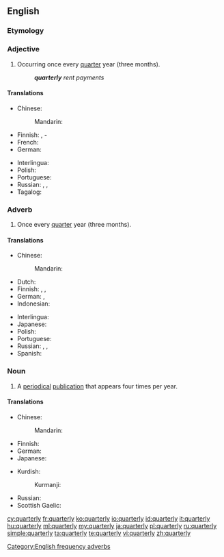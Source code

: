==English==

===Etymology===
{{suffix|quarter|ly}}

===Adjective===
{{en-adj|-}}

# Occurring once every [[quarter]] year (three months).
#: '''''quarterly''' rent payments''

====Translations====
{{trans-top|Occurring once every quarter year}}
* Chinese:
*: Mandarin: {{t|cmn|每季|tr=měijì de|alt=每季的|sc=Hani}}
* Finnish: {{t-|fi|neljännesvuosittainen}}, {{t-|fi|neljännesvuosi}}-
* French: {{t|fr|trimestriel}}
* German: {{t|de|vierteljährlich}}
{{trans-mid}}
* Interlingua: {{t|ia|trimestral}}
* Polish: {{t|pl|kwartalny|m}}
* Portuguese: {{t|pt|trimestral|m|f}}
* Russian: {{t|ru|квартальный|tr=kvartálʹnyj|sc=Cyrl}}, {{t|ru|ежеквартальный|tr=ježekvartálʹnyj|sc=Cyrl}}, {{t|ru|трёхмесячный|tr=trjoxmésjačnyj|sc=Cyrl}}
* Tagalog: {{t|tl|quatera}}
{{trans-bottom}}

===Adverb===
{{en-adv|-}}

# Once every [[quarter]] year (three months).

====Translations====
{{trans-top|once every quarter year}}
* Chinese:
*: Mandarin: {{t|cmn|每季|tr=měijì de|alt=每季地|sc=Hani}}
* Dutch: {{t|nl|driemaandelijks}}
* Finnish: {{t-|fi|neljännesvuosittain}}, {{t-|fi|neljänneksittäin}}, {{t-|fi|vuosineljänneksittäin}}
* German: {{t+|de|vierteljährlich}}, {{t+|de|quartalsweise}}
* Indonesian: {{t-SOP|id|[[per]] [[kuartal]]}}
{{trans-mid}}
* Interlingua: {{t|ia|trimestralmente}}
* Japanese: {{t|ja|四半期毎|tr=[[しはんきごと]], shihanki-goto|sc=Jpan}}
* Polish: {{t|pl|kwartalnie}}
* Portuguese: {{t-|pt|trimestralmente}}
* Russian: {{t|ru|поквартально|tr=pokvartálʹno|sc=Cyrl}}, {{t|ru|ежеквартально|tr=ježekvartálʹno|sc=Cyrl}}, {{t-SOP|ru|[[раз]] [[в]] [[три]] [[месяц|месяца]]|tr=raz v tri mésjaca}}
* Spanish: {{t|es|trimestralmente}}
{{trans-bottom}}

===Noun===
{{en-noun|quarterlies}}

# A [[periodical]] [[publication]] that appears four times per year.

====Translations====
{{trans-top|periodical publication}}
* Chinese:
*: Mandarin: {{t|cmn|季刊|tr=jìkān|sc=Hani}}
* Finnish: {{t-|fi|neljännesvuosijulkaisu}}
* German: {{t|de|Vierteljahresschrift|n}}
* Japanese: {{t|ja|季刊|tr=きかん, kikan|sc=Jpan}}
{{trans-mid}}
* Kurdish:
*: Kurmanji: {{t-|kmr|kovara sêmehî|f}}
* Russian: {{t|ru|трёхмесячник|m|tr=trjoxmésjačnik|sc=Cyrl}}
* Scottish Gaelic: {{t-|gd|ràitheachan|m}}
{{trans-bottom}}

[[Category:English frequency adverbs]]

[[cy:quarterly]]
[[fr:quarterly]]
[[ko:quarterly]]
[[io:quarterly]]
[[id:quarterly]]
[[it:quarterly]]
[[hu:quarterly]]
[[ml:quarterly]]
[[my:quarterly]]
[[ja:quarterly]]
[[pl:quarterly]]
[[ru:quarterly]]
[[simple:quarterly]]
[[ta:quarterly]]
[[te:quarterly]]
[[vi:quarterly]]
[[zh:quarterly]]